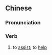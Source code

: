 ==Chinese==
{{zh-forms|s=帮扶}}

===Pronunciation===
{{zh-pron
|m=bāngfú
|cat=v
}}

===Verb===
{{zh-verb}}

# to [[assist]]; to [[help]]